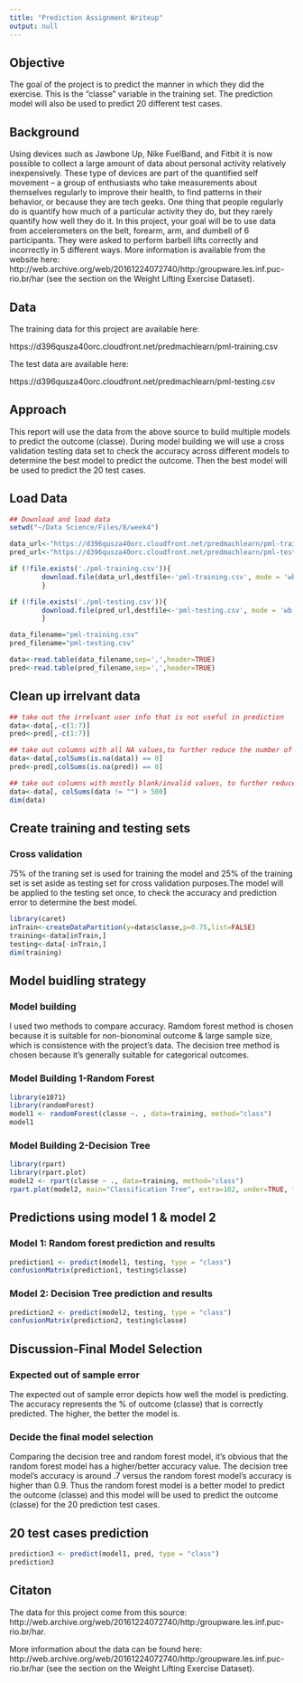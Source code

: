 ---
title: "Prediction Assignment Writeup"
output: null
---

## Objective
The goal of the project is to predict the manner in which they did the exercise. This is the "classe" variable in the training set. The prediction model will also be used to predict 20 different test cases.

## Background
Using devices such as Jawbone Up, Nike FuelBand, and Fitbit it is now possible to collect a large amount of data about personal activity relatively inexpensively. These type of devices are part of the quantified self movement – a group of enthusiasts who take measurements about themselves regularly to improve their health, to find patterns in their behavior, or because they are tech geeks. One thing that people regularly do is quantify how much of a particular activity they do, but they rarely quantify how well they do it. In this project, your goal will be to use data from accelerometers on the belt, forearm, arm, and dumbell of 6 participants. They were asked to perform barbell lifts correctly and incorrectly in 5 different ways. More information is available from the website here: http://web.archive.org/web/20161224072740/http:/groupware.les.inf.puc-rio.br/har (see the section on the Weight Lifting Exercise Dataset).


## Data
The training data for this project are available here:

https://d396qusza40orc.cloudfront.net/predmachlearn/pml-training.csv

The test data are available here:

https://d396qusza40orc.cloudfront.net/predmachlearn/pml-testing.csv


## Approach
This report will use the data from the above source to build multiple models to predict the outcome (classe). During model building we will use a cross validation testing data set to check the accuracy across different models to determine the best model to predict the outcome. Then the best model will be used to predict the 20 test cases.


## Load Data
```{r 1, include=TRUE}
## Download and load data
setwd("~/Data Science/Files/8/week4")

data_url<-"https://d396qusza40orc.cloudfront.net/predmachlearn/pml-training.csv"
pred_url<-"https://d396qusza40orc.cloudfront.net/predmachlearn/pml-testing.csv"

if (!file.exists('./pml-training.csv')){
        download.file(data_url,destfile<-'pml-training.csv', mode = 'wb')
        }

if (!file.exists('./pml-testing.csv')){
        download.file(pred_url,destfile<-'pml-testing.csv', mode = 'wb')
        }

data_filename="pml-training.csv"
pred_filename="pml-testing.csv"

data<-read.table(data_filename,sep=',',header=TRUE)
pred<-read.table(pred_filename,sep=',',header=TRUE)
```

## Clean up irrelvant data
```{r 2, include=TRUE}
## take out the irrelvant user info that is not useful in prediction
data<-data[,-c(1:7)]
pred<-pred[,-c(1:7)]

## take out columns with all NA values,to further reduce the number of variables
data<-data[,colSums(is.na(data)) == 0]
pred<-pred[,colSums(is.na(pred)) == 0]

## take out columns with mostly blank/invalid values, to further reduce the number of variables
data<-data[, colSums(data != "") > 500]
dim(data)
```


## Create training and testing sets
### Cross validation
75% of the traning set is used for training the model and 25% of the training set is set aside as testing set for cross validation purposes.The model will be applied to the testing set once, to check the accuracy and prediction error to determine the best model.

```{r 3, include=TRUE}
library(caret)
inTrain<-createDataPartition(y=data$classe,p=0.75,list=FALSE)
training<-data[inTrain,]
testing<-data[-inTrain,]
dim(training)
```
## Model buidling strategy
### Model building
I used two methods to compare accuracy.
Ramdom forest method is chosen because it is suitable for non-bionominal outcome & large sample size, which is consistence with the project's data.
The decision tree method is chosen because it's generally suitable for categorical outcomes.

### Model Building 1-Random Forest
```{r 4, include=TRUE}
library(e1071)
library(randomForest)
model1 <- randomForest(classe ~. , data=training, method="class")
model1
```


### Model Building 2-Decision Tree
```{r 5, include=TRUE}
library(rpart)
library(rpart.plot)
model2 <- rpart(classe ~ ., data=training, method="class")
rpart.plot(model2, main="Classification Tree", extra=102, under=TRUE, faclen=0)
```

## Predictions using model 1 & model 2

### Model 1: Random forest prediction and results
```{r 6, include=TRUE}
prediction1 <- predict(model1, testing, type = "class")
confusionMatrix(prediction1, testing$classe)
```

### Model 2: Decision Tree prediction and results
```{r 7, include=TRUE}
prediction2 <- predict(model2, testing, type = "class")
confusionMatrix(prediction2, testing$classe)
```

## Discussion-Final Model Selection
### Expected out of sample error
The expected out of sample error depicts how well the model is predicting. The accuracy represents the % of outcome (classe) that is correctly predicted. The higher, the better the model is.

### Decide the final model selection
Comparing the decision tree and random forest model, it's obvious that the random forest model has a higher/better accuracy value. The decision tree model's accuracy is around .7 versus the random forest model's accuracy is higher than 0.9. Thus the random forest model is a better model to predict the outcome (classe) and this model will be used to predict the outcome (classe) for the 20 prediction test cases.


## 20 test cases prediction
```{r 8, include=TRUE}
prediction3 <- predict(model1, pred, type = "class")
prediction3
```


## Citaton
The data for this project come from this source: http://web.archive.org/web/20161224072740/http:/groupware.les.inf.puc-rio.br/har.

More information about the data can be found here:
http://web.archive.org/web/20161224072740/http:/groupware.les.inf.puc-rio.br/har (see the section on the Weight Lifting Exercise Dataset).



